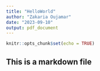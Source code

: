 ```yaml
---
title: "HelloWorld"
author: "Zakaria Oujamar"
date: "2023-09-10"
output: pdf_document
---
```


```r
knitr::opts_chunk$set(echo = TRUE)
```

## This is a markdown file
